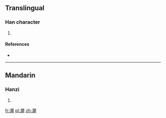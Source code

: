 ==Translingual==

===Han character===
{{Han char|rn=85|rad=水|as=17|sn=20|four=37120|canj=EANE}}

# {{defn|Han|sort=水17}}

====References====
* {{Han ref|kx=0662.070|dkj=18729|dj=1071.130|hdz=31791.010|uh=7041|ud=28737|bh=F469|bd=62569}}

----

==Mandarin==

===Hanzi===
{{cmn-hanzi|pin=[[yuān]] ([[yuan1]])|wg=yüan<sup>1</sup>}}

# {{defn|lang=cmn|sort=水17}}

[[fr:灁]]
[[pl:灁]]
[[zh:灁]]